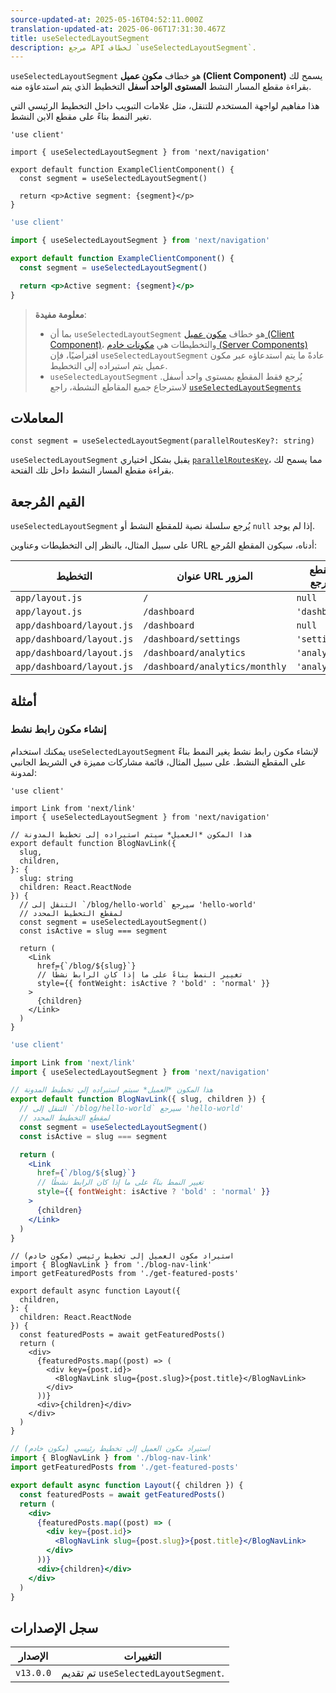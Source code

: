 ```yaml
---
source-updated-at: 2025-05-16T04:52:11.000Z
translation-updated-at: 2025-06-06T17:31:30.467Z
title: useSelectedLayoutSegment
description: مرجع API لخطاف `useSelectedLayoutSegment`.
---
```


`useSelectedLayoutSegment` هو خطاف **مكون عميل (Client Component)** يسمح لك بقراءة مقطع المسار النشط **المستوى الواحد أسفل** التخطيط الذي يتم استدعاؤه منه.

هذا مفاهيم لواجهة المستخدم للتنقل، مثل علامات التبويب داخل التخطيط الرئيسي التي تغير النمط بناءً على مقطع الابن النشط.

```tsx filename="app/example-client-component.tsx" switcher
'use client'

import { useSelectedLayoutSegment } from 'next/navigation'

export default function ExampleClientComponent() {
  const segment = useSelectedLayoutSegment()

  return <p>Active segment: {segment}</p>
}
```

```jsx filename="app/example-client-component.js" switcher
'use client'

import { useSelectedLayoutSegment } from 'next/navigation'

export default function ExampleClientComponent() {
  const segment = useSelectedLayoutSegment()

  return <p>Active segment: {segment}</p>
}
```

> **معلومة مفيدة**:
>
> - بما أن `useSelectedLayoutSegment` هو خطاف [مكون عميل (Client Component)](/docs/app/building-your-application/rendering/client-components)، والتخطيطات هي [مكونات خادم (Server Components)](/docs/app/building-your-application/rendering/server-components) افتراضيًا، فإن `useSelectedLayoutSegment` عادةً ما يتم استدعاؤه عبر مكون عميل يتم استيراده إلى التخطيط.
> - `useSelectedLayoutSegment` يُرجع فقط المقطع بمستوى واحد أسفل. لاسترجاع جميع المقاطع النشطة، راجع [`useSelectedLayoutSegments`](/docs/app/api-reference/functions/use-selected-layout-segments)

## المعاملات

```tsx
const segment = useSelectedLayoutSegment(parallelRoutesKey?: string)
```

`useSelectedLayoutSegment` يقبل بشكل اختياري [`parallelRoutesKey`](/docs/app/building-your-application/routing/parallel-routes#useselectedlayoutsegments)، مما يسمح لك بقراءة مقطع المسار النشط داخل تلك الفتحة.

## القيم المُرجعة

`useSelectedLayoutSegment` يُرجع سلسلة نصية للمقطع النشط أو `null` إذا لم يوجد.

على سبيل المثال، بالنظر إلى التخطيطات وعناوين URL أدناه، سيكون المقطع المُرجع:

| التخطيط                    | عنوان URL المزور                  | المقطع المُرجع |
| ------------------------- | ------------------------------ | ---------------- |
| `app/layout.js`           | `/`                            | `null`           |
| `app/layout.js`           | `/dashboard`                   | `'dashboard'`    |
| `app/dashboard/layout.js` | `/dashboard`                   | `null`           |
| `app/dashboard/layout.js` | `/dashboard/settings`          | `'settings'`     |
| `app/dashboard/layout.js` | `/dashboard/analytics`         | `'analytics'`    |
| `app/dashboard/layout.js` | `/dashboard/analytics/monthly` | `'analytics'`    |

## أمثلة

### إنشاء مكون رابط نشط

يمكنك استخدام `useSelectedLayoutSegment` لإنشاء مكون رابط نشط يغير النمط بناءً على المقطع النشط. على سبيل المثال، قائمة مشاركات مميزة في الشريط الجانبي لمدونة:

```tsx filename="app/blog/blog-nav-link.tsx" switcher
'use client'

import Link from 'next/link'
import { useSelectedLayoutSegment } from 'next/navigation'

// هذا المكون *العميل* سيتم استيراده إلى تخطيط المدونة
export default function BlogNavLink({
  slug,
  children,
}: {
  slug: string
  children: React.ReactNode
}) {
  // التنقل إلى `/blog/hello-world` سيرجع 'hello-world'
  // لمقطع التخطيط المحدد
  const segment = useSelectedLayoutSegment()
  const isActive = slug === segment

  return (
    <Link
      href={`/blog/${slug}`}
      // تغيير النمط بناءً على ما إذا كان الرابط نشطًا
      style={{ fontWeight: isActive ? 'bold' : 'normal' }}
    >
      {children}
    </Link>
  )
}
```

```jsx filename="app/blog/blog-nav-link.js" switcher
'use client'

import Link from 'next/link'
import { useSelectedLayoutSegment } from 'next/navigation'

// هذا المكون *العميل* سيتم استيراده إلى تخطيط المدونة
export default function BlogNavLink({ slug, children }) {
  // التنقل إلى `/blog/hello-world` سيرجع 'hello-world'
  // لمقطع التخطيط المحدد
  const segment = useSelectedLayoutSegment()
  const isActive = slug === segment

  return (
    <Link
      href={`/blog/${slug}`}
      // تغيير النمط بناءً على ما إذا كان الرابط نشطًا
      style={{ fontWeight: isActive ? 'bold' : 'normal' }}
    >
      {children}
    </Link>
  )
}
```

```tsx filename="app/blog/layout.tsx" switcher
// استيراد مكون العميل إلى تخطيط رئيسي (مكون خادم)
import { BlogNavLink } from './blog-nav-link'
import getFeaturedPosts from './get-featured-posts'

export default async function Layout({
  children,
}: {
  children: React.ReactNode
}) {
  const featuredPosts = await getFeaturedPosts()
  return (
    <div>
      {featuredPosts.map((post) => (
        <div key={post.id}>
          <BlogNavLink slug={post.slug}>{post.title}</BlogNavLink>
        </div>
      ))}
      <div>{children}</div>
    </div>
  )
}
```

```jsx filename="app/blog/layout.js" switcher
// استيراد مكون العميل إلى تخطيط رئيسي (مكون خادم)
import { BlogNavLink } from './blog-nav-link'
import getFeaturedPosts from './get-featured-posts'

export default async function Layout({ children }) {
  const featuredPosts = await getFeaturedPosts()
  return (
    <div>
      {featuredPosts.map((post) => (
        <div key={post.id}>
          <BlogNavLink slug={post.slug}>{post.title}</BlogNavLink>
        </div>
      ))}
      <div>{children}</div>
    </div>
  )
}
```

## سجل الإصدارات

| الإصدار   | التغييرات                                |
| --------- | -------------------------------------- |
| `v13.0.0` | تم تقديم `useSelectedLayoutSegment`. |